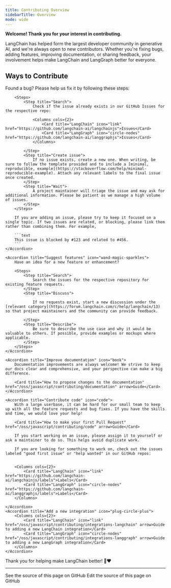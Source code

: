 ```yaml
---
title: Contributing Overview
sidebarTitle: Overview
mode: wide
---
```


**Welcome! Thank you for your interest in contributing.**

LangChain has helped form the largest developer community in generative AI, and we're always open to new contributors. Whether you're fixing bugs, adding features, improving documentation, or sharing feedback, your involvement helps make LangChain and LangGraph better for everyone.

## Ways to Contribute

<AccordionGroup>
    <Accordion title="Report bugs" icon="bug">
        Found a bug? Please help us fix it by following these steps:

        <Steps>
            <Step title="Search">
                Check if the issue already exists in our GitHub Issues for the respective repo:

                <Columns cols={2}>
                    <Card title="LangChain" icon="link" href="https://github.com/langchain-ai/langchainjs">Issues</Card>
                    <Card title="LangGraph" icon="circle-nodes" href="https://github.com/langchain-ai/langgraphjs">Issues</Card>
                </Columns>

            </Step>
            <Step title="Create issue">
                If no issue exists, create a new one. When writing, be sure to follow the template provided and to include a [minimal, reproducible, example](https://stackoverflow.com/help/minimal-reproducible-example). Attach any relevant labels to the final issue once created.
            </Step>
            <Step title="Wait">
                A project maintainer will triage the issue and may ask for additional information. Please be patient as we manage a high volume of issues.
            </Step>
        </Steps>

        If you are adding an issue, please try to keep it focused on a single topic. If two issues are related, or blocking, please link them rather than combining them. For example,

        ```text
        This issue is blocked by #123 and related to #456.
        ```
    </Accordion>

    <Accordion title="Suggest features" icon="wand-magic-sparkles">
        Have an idea for a new feature or enhancement?

        <Steps>
            <Step title="Search">
                Search the issues for the respective repository for existing feature requests.
            </Step>
            <Step title="Discuss">

                If no requests exist, start a new discussion under the [relevant category](https://forum.langchain.com/c/help/langchain/13) so that project maintainers and the community can provide feedback.

            </Step>
            <Step title="Describe">
                Be sure to describe the use case and why it would be valuable to others. If possible, provide examples or mockups where applicable.
            </Step>
        </Steps>
    </Accordion>

    <Accordion title="Improve documentation" icon="book">
        Documentation improvements are always welcome! We strive to keep our docs clear and comprehensive, and your perspective can make a big difference.

        <Card title="How to propose changes to the documentation" href="/oss/javascript/contributing/documentation" arrow>Guide</Card>
    </Accordion>

    <Accordion title="Contribute code" icon="code">
        With a large userbase, it can be hard for our small team to keep up with all the feature requests and bug fixes. If you have the skills and time, we would love your help!

        <Card title="How to make your first Pull Request" href="/oss/javascript/contributing/code" arrow>Guide</Card>

        If you start working on an issue, please assign it to yourself or ask a maintainer to do so. This helps avoid duplicate work.

        If you are looking for something to work on, check out the issues labeled "good first issue" or "help wanted" in our GitHub repos:


        <Columns cols={2}>
            <Card title="LangChain" icon="link" href="https://github.com/langchain-ai/langchainjs/labels">Labels</Card>
            <Card title="LangGraph" icon="circle-nodes" href="https://github.com/langchain-ai/langgraphjs/labels">Labels</Card>
        </Columns>

    </Accordion>
    <Accordion title="Add a new integration" icon="plug-circle-plus">
        <Columns cols={2}>
            <Card title="LangChain" icon="link" href="/oss/javascript/contributing/integrations-langchain" arrow>Guide to adding a new LangChain integration</Card>
            <Card title="LangGraph" icon="circle-nodes" href="/oss/javascript/contributing/integrations-langgraph" arrow>Guide to adding a new LangGraph integration</Card>
        </Columns>
    </Accordion>
</AccordionGroup>

Thank you for helping make LangChain better! 🦜❤️

---

<CardGroup cols={2}>
  <Card title="View Source" icon="eye" href="https://github.com/langchain-ai/docs/blob/main/src/oss/contributing/overview.mdx">
    See the source of this page on GitHub
  </Card>
  <Card title="Edit Source" icon="pen-to-square" href="https://github.com/langchain-ai/docs/edit/main/src/oss/contributing/overview.mdx">
    Edit the source of this page on GitHub
  </Card>
</CardGroup>
